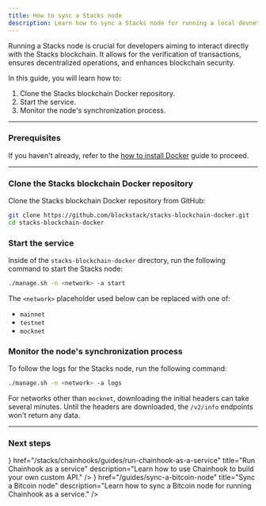```yaml
---
title: How to sync a Stacks node
description: Learn how to sync a Stacks node for running a local devnet or mainnet.
---
```



Running a Stacks node is crucial for developers aiming to interact directly with the Stacks blockchain. It allows for the verification of transactions, ensures decentralized operations, and enhances blockchain security.

In this guide, you will learn how to:

1. Clone the Stacks blockchain Docker repository.
2. Start the service.
3. Monitor the node's synchronization process.

---

### Prerequisites

If you haven't already, refer to the [how to install Docker](/guides/how-to-install-docker) guide to proceed.

---

### Clone the Stacks blockchain Docker repository

Clone the Stacks blockchain Docker repository from GitHub:

```bash title="Terminal"
git clone https://github.com/blockstack/stacks-blockchain-docker.git
cd stacks-blockchain-docker
```

### Start the service

Inside of the `stacks-blockchain-docker` directory, run the following command to start the Stacks node:

```bash title="Terminal"
./manage.sh -n <network> -a start
```

The `<network>` placeholder used below can be replaced with one of:

- `mainnet`
- `testnet`
- `mocknet`

### Monitor the node's synchronization process

To follow the logs for the Stacks node, run the following command:

```bash title="Terminal"
./manage.sh -n <network> -a logs
```

For networks other than `mocknet`, downloading the initial headers can take several minutes. Until the headers are downloaded, the `/v2/info` endpoints won't return any data.

---

### Next steps

<Cards className='sm:grid-cols-1'>
  <SmallCard
    icon={<Terminal className='transition-colors duration-500 ease-in-out group-hover:text-primary' />}
    href="/stacks/chainhooks/guides/run-chainhook-as-a-service"
    title="Run Chainhook as a service"
    description="Learn how to use Chainhook to build your own custom API."
  />
  <SmallCard
    icon={<Code className='transition-colors duration-500 ease-in-out group-hover:text-primary' />}
    href="/guides/sync-a-bitcoin-node"
    title="Sync a Bitcoin node"
    description="Learn how to sync a Bitcoin node for running Chainhook as a service."
  />
</Cards>

